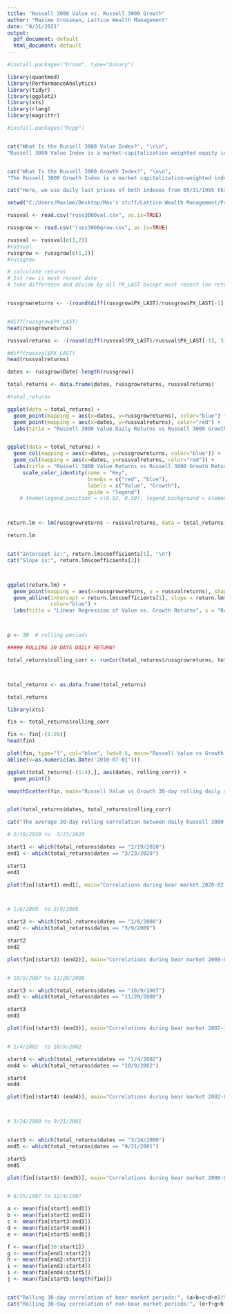 ---
title: "Russell 3000 Value vs. Russell 3000 Growth"
author: "Maxime Grossman, Lattice Wealth Management"
date: "8/31/2021"
output:
  pdf_document: default
  html_document: default
---



```{r}



#install.packages("broom", type="binary")

library(quantmod)
library(PerformanceAnalytics)
library(tidyr)
library(ggplot2)
library(xts)
library(rlang)
library(magrittr)

#install.packages("Rcpp")


cat("What Is the Russell 3000 Value Index?", "\n\n",
"Russell 3000 Value Index is a market-capitalization weighted equity index maintained by the Russell Investment Group and based on the Russell 3000 Index, which measures how U.S. stocks in the equity value segment perform by including only value stocks.", "\n\n")


cat("What Is the Russell 3000 Growth Index?", "\n\n",
"The Russell 3000 Growth Index is a market capitalization-weighted index maintained by the Russell Investment Group and based on the Russell 3000 index. The Russell 3000 Growth Index only includes companies that display signs of above-average growth. The index is used to provide a gauge of the performance of growth stocks in the United States.", "\n\n")

cat("Here, we use daily last prices of both indexes from 05/31/1995 through 08/24/2021.")

```


```{r}


setwd("C:/Users/Maxime/Desktop/Max's stuff/Lattice Wealth Management/Programming")

russval <- read.csv("russ3000val.csv", as.is=TRUE)

russgrow <- read.csv("russ3000grow.csv", as.is=TRUE)

russval <- russval[c(1,2)]
#russval
russgrow <- russgrow[c(1,2)]
#russgrow


```


```{r}

# calculate returns
# 1st row is most recent date
# take difference and divide by all PX_LAST except most recent (no return for it)


russgrowreturns <- -(round(diff(russgrow$PX_LAST)/russgrow$PX_LAST[-1], 5))


#diff(russgrow$PX_LAST)
head(russgrowreturns)


```


```{r}

russvalreturns <- -(round(diff(russval$PX_LAST)/russval$PX_LAST[-1], 5))

#diff(russval$PX_LAST)
head(russvalreturns)


```


```{r}


dates <- russgrow$Date[-length(russgrow)]

total_returns <- data.frame(dates, russgrowreturns, russvalreturns)

#total_returns

```



```{r}



ggplot(data = total_returns) +
  geom_point(mapping = aes(x=dates, y=russgrowreturns), color="blue") +
  geom_point(mapping = aes(x=dates, y=russvalreturns), color="red") +
  labs(title = "Russell 3000 Value Daily Returns vs Russell 3000 Growth Daily Returns", x = "Date", y = "Daily Returns")  # labs for labels



```



```{r}


ggplot(data = total_returns) +
  geom_col(mapping = aes(x=dates, y=russgrowreturns, color="blue")) +
  geom_col(mapping = aes(x=dates, y=russvalreturns, color="red")) +
  labs(title = "Russell 3000 Value Returns vs Russell 3000 Growth Returns", x = "May 1995 through August 2021", y = "Daily Returns")+
     scale_color_identity(name = "Key",
                          breaks = c("red", "blue"),
                          labels = c("Value", "Growth"),
                          guide = "legend")
    # theme(legend.position = c(0.92, 0.50), legend.background = element_rect(fill = "white", color = "black", linetype = 1), legend.title = element_blank()) 




```




```{r}


return.lm <- lm(russgrowreturns ~ russvalreturns, data = total_returns)

return.lm


cat("Intercept is:", return.lm$coefficients[1], "\n")
cat("Slope is:", return.lm$coefficients[2])



ggplot(return.lm) +
  geom_point(mapping = aes(x=russgrowreturns, y = russvalreturns), shape=2, size=2)+
  geom_abline(intercept = return.lm$coefficients[1], slope = return.lm$coefficients[2], 
              color="blue") + 
  labs(title = "Linear Regression of Value vs. Growth Returns", x = "Russell Growth", y = "Russell Value")   # labs for labels




```



```{r}



p <- 30  # rolling periods

##### ROLLING 30 DAYS DAILY RETURN!

total_returns$rolling_corr <- runCor(total_returns$russgrowreturns, total_returns$russvalreturns, n=p, cumulative = TRUE)



total_returns <- as.data.frame(total_returns)

total_returns

library(xts)

fin <- total_returns$rolling_corr

fin <- fin[-(1:29)]
head(fin)


```


```{r}


plot(fin, type="l", col="blue", lwd=0.5, main="Russell Value vs Growth 30-day rolling daily return correlations, 1995-2021", ylim=c(0,1.1), xlab="May 1995 through August 2021", ylab="Correlation", tck=5)
abline(v=as.numeric(as.Date('2010-07-01')))

ggplot(total_returns[-(1:4),], aes(dates, rolling_corr)) +
  geom_point()

smoothScatter(fin, main="Russell Value vs Growth 30-day rolling daily return correlations", ylim=c(-1,1))


plot(total_returns$dates, total_returns$rolling_corr)

cat("The average 30-day rolling correlation between daily Russell 3000 Value returns and daily Russell 3000 Growth returns is:", mean(total_returns$rolling_corr, na.rm=TRUE))

```



```{r}

# 2/19/2020 to	3/23/2020

start1 <- which(total_returns$dates == "2/19/2020")
end1 <- which(total_returns$dates == "3/23/2020")

start1
end1

plot(fin[(start1):end1], main="Correlations during bear market 2020-02-19 to 2020-03-23", ylim=c(-1.1,1.1), xlab="2020-02-19 to 2020-03-23")



# 1/6/2009	to 3/9/2009

start2 <- which(total_returns$dates == "1/6/2000")
end2 <- which(total_returns$dates == "3/9/2009")

start2
end2

plot(fin[(start2):(end2)], main="Correlations during bear market 2009-01-06 to 2009-03-09", ylim=c(-1.1,1.1), xlab="2009-01-06 to 2009-03-09")


# 10/9/2007	to 11/20/2008

start3 <- which(total_returns$dates == "10/9/2007")
end3 <- which(total_returns$dates == "11/20/2008")

start3
end3

plot(fin[(start3):(end3)], main="Correlations during bear market 2007-10-09 to 2008-11-20", ylim=c(-1.1,1.1), xlab="2007-10-09 to 2008-11-20")


# 1/4/2002	to 10/9/2002

start4 <- which(total_returns$dates == "1/4/2002")
end4 <- which(total_returns$dates == "10/9/2002")

start4
end4

plot(fin[(start4):(end4)], main="Correlations during bear market 2002-01-04 to 2002-10-09", ylim=c(-1.1,1.1), xlab="2002-01-04 to 2020-10-09")



# 3/24/2000	to 9/21/2001


start5 <- which(total_returns$dates == "3/24/2000")
end5 <- which(total_returns$dates == "9/21/2001")

start5
end5

plot(fin[(start5):(end5)], main="Correlations during bear market 2000-03-24 to 2001-09-21", ylim=c(-1.1,1.1), xlab="2000-03-24 to 2001-09-21")


# 8/25/1987	to 12/4/1987


```



```{r}


a <- mean(fin[start1:end1])
b <- mean(fin[start2:end2])
c <- mean(fin[start3:end3])
d <- mean(fin[start4:end4])
e <- mean(fin[start5:end5])

f <- mean(fin[30:start1])
g <- mean(fin[end1:start2])
h <- mean(fin[end2:start3])
i <- mean(fin[end3:start4])
i <- mean(fin[end4:start5])
j <- mean(fin[start5:length(fin)])


cat("Rolling 30-day correlation of bear market periods:", (a+b+c+d+e)/5, "\n")
cat("Rolling 30-day correlation of non-bear market periods:", (e+f+g+h+i+j)/6)



```












